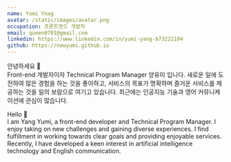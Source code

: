 ```yaml
---
name: Yumi Ynag
avatar: /static/images/avatar.png
occupation: 프론트엔드 개발자
email: queen0701@gmail.com
linkedin: https://www.linkedin.com/in/yumi-yang-b73221104
github: https://newyumi.github.io
---
```


안녕하세요 👋 <br/>
Front-end 개발자이자 Technical Program Manager 양유미 입니다.
새로운 일에 도전하여 많은 경험을 하는 것을 좋아하고,
서비스의 목표가 명확하며 즐거운 서비스를 제공하는 것을 일의 보람으로 여기고 있습니다.
최근에는 인공지능 기술과 영어 커뮤니케이션에 관심이 많습니다.

Hello 👋 <br/>
I am Yang Yumi, a front-end developer and Technical Program Manager.
I enjoy taking on new challenges and gaining diverse experiences.
I find fulfillment in working towards clear goals and providing enjoyable services.
Recently, I have developed a keen interest in artificial intelligence technology and English communication.
